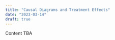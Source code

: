 ```yaml
---
title: "Causal Diagrams and Treatment Effects"
date: "2023-03-14"
draft: true 
---
```


Content TBA
